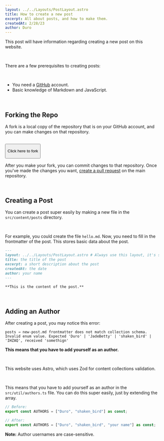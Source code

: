 ```yaml
---
layout: ../../Layouts/PostLayout.astro
title: How to create a new post
excerpt: All about posts, and how to make them.
createdAt: 2/28/23
author: Duro
---
```



This post will have information regarding creating a new post on this website.

<br />

There are a few prerequisites to creating posts:

<br />

- You need a [GitHub](https://github.com) account.
- Basic knowledge of Markdown and JavaScript.

<br />

## Forking the Repo

A fork is a local copy of the repository that is on your GitHub account, and you can make changes on that repository.

<br />

<button class="bg-gray-100 hover:bg-gray-200 font-bold mb-6 px-4 py-2 rounded-xl inline-flex items-center gap-2 dark:(text-neutral-300 bg-neutral-800 hover:bg-neutral-700)">
  <ClipboardDocumentIcon className="h-6" />
  <p>Click here to fork</p>
</button>

After you make your fork, you can commit changes to that repository. Once you've made the changes you want, [create a pull request](https://github.com/shakenbird/igp-forum-site/pulls) on the main repository.

<br />

## Creating a Post

You can create a post super easily by making a new file in the `src/content/posts` directory.

<br />

For example, you could create the file `hello.md`. Now, you need to fill in the frontmatter of the post. This stores basic data about the post.

```md
---
layout: ../../Layouts/PostLayout.astro # Always use this layout, it's so the post gets properly styled
title: the title of the post
excerpt: a short description about the post
createdAt: the date
author: your name
---

**This is the content of the post.**
```

<br />

## Adding an Author

After creating a post, you may notice this error:

```
posts → new-post.md frontmatter does not match collection schema.
Invalid enum value. Expected 'Duro' | 'JadeBetty' | 'shaken_bird' | 'IHZAQ', received 'somethign'
```

**This means that you have to add yourself as an author.**

<br />

This website uses Astro, which uses Zod for content collections validation.

<br />

This means that you have to add yourself as an author in the `src/util/authors.ts` file. You can do this super easily, just by extending the array.

```ts
// Before:
export const AUTHORS = ["Duro", "shaken_bird"] as const;

// After:
export const AUTHORS = ["Duro", "shaken_bird", "your name"] as const;
```

**Note:** Author usernames are case-sensitive.
